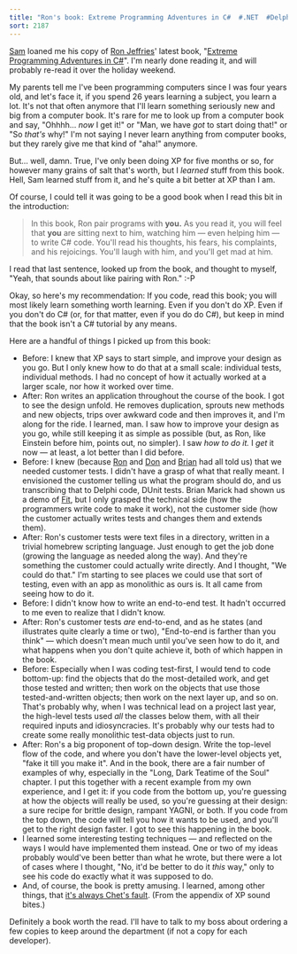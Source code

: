 ```yaml
---
title: "Ron's book: Extreme Programming Adventures in C#  #.NET  #Delphi  #extreme programming"
sort: 2187
---
```

<a href="http://www.alieniloquent.com/">Sam</a> loaned me his copy of <a href="http://www.xprogramming.com/">Ron Jeffries</a>' latest book, "<a href="http://www.amazon.com/exec/obidos/tg/detail/-/0735619492/qid=1120282307/sr=1-1/ref=sr_1_1/103-8704984-1473443?v=glance&amp;s=books">Extreme Programming Adventures in C#</a>". I'm nearly done reading it, and will probably re-read it over the holiday weekend.

My parents tell me I've been programming computers since I was four years old, and let's face it, if you spend 26 years learning a subject, you learn a lot. It's not that often anymore that I'll learn something seriously new and big from a computer book. It's rare for me to look up from a computer book and say, "Ohhhh... <em>now</em> I get it!" or "Man, we have <em>got</em> to start doing that!" or "So <em>that's</em> why!" I'm not saying I never learn anything from computer books, but they rarely give me that kind of "aha!" anymore.

But... well, damn. True, I've only been doing XP for five months or so, for however many grains of salt that's worth, but I <em>learned</em> stuff from this book. Hell, Sam learned stuff from it, and he's quite a bit better at XP than I am.

Of course, I could tell it was going to be a good book when I read this bit in the introduction:

> In this book, Ron pair programs with <strong>you.</strong> As you read it, you will feel that <strong>you</strong> are sitting next to him, watching him &mdash; even helping him &mdash; to write C# code. You'll read his thoughts, his fears, his complaints, and his rejoicings. You'll laugh with him, and you'll get mad at him.

I read that last sentence, looked up from the book, and thought to myself, "Yeah, that sounds about like pairing with Ron." :-P

Okay, so here's my recommendation: If you code, read this book; you will most likely learn something worth learning. Even if you don't do XP. Even if you don't do C# (or, for that matter, even if you do do C#), but keep in mind that the book isn't a C# tutorial by any means.

Here are a handful of things I picked up from this book:
<ul>
	<li>Before: I knew that XP says to start simple, and improve your design as you go. But I only knew how to do that at a small scale: individual tests, individual methods. I had no concept of how it actually worked at a larger scale, nor how it worked over time.</li>
	<li>After: Ron writes an application throughout the course of the book. I got to see the design unfold. He removes duplication, sprouts new methods and new objects, trips over awkward code and then improves it, and I'm along for the ride. I learned, man. I saw how to improve your design as you go, while still keeping it as simple as possible (but, as Ron, like Einstein before him, points out, no simpler). I saw <em>how to do it.</em> I <em>get</em> it now &mdash; at least, a lot better than I did before.</li>
	<li>Before: I knew (because <a href="http://www.xprogramming.com/">Ron</a> and <a href="http://st-www.cs.uiuc.edu/users/droberts/">Don</a> and <a href="http://www.testing.com/">Brian</a> had all told us) that we needed customer tests. I didn't have a grasp of what that really meant. I envisioned the customer telling us what the program should do, and us transcribing that to Delphi code, DUnit tests. Brian Marick had shown us a demo of <a href="http://fit.c2.com/">Fit</a>, but I only grasped the technical side (how the programmers write code to make it work), not the customer side (how the customer actually writes tests and changes them and extends them).</li>
	<li>After: Ron's customer tests were text files in a directory, written in a trivial homebrew scripting language. Just enough to get the job done (growing the language as needed along the way). And they're something the customer could actually write directly. And I thought, "We could do that." I'm starting to see places we could use that sort of testing, even with an app as monolithic as ours is. It all came from seeing how to do it.</li>
	<li>Before: I didn't know how to write an end-to-end test. It hadn't occurred to me even to realize that I didn't know.</li>
	<li>After: Ron's customer tests <em>are</em> end-to-end, and as he states (and illustrates quite clearly a time or two), "End-to-end is farther than you think" &mdash; which doesn't mean much until you've seen how to do it, and what happens when you don't quite achieve it, both of which happen in the book.</li>
	<li>Before: Especially when I was coding test-first, I would tend to code bottom-up: find the objects that do the most-detailed work, and get those tested and written; then work on the objects that use those tested-and-written objects; then work on the next layer up, and so on. That's probably why, when I was technical lead on a project last year, the high-level tests used <em>all</em> the classes below them, with all their required inputs and idiosyncracies. It's probably why our tests had to create some really monolithic test-data objects just to run.</li>
	<li>After: Ron's a big proponent of top-down design. Write the top-level flow of the code, and where you don't have the lower-level objects yet, "fake it till you make it". And in the book, there are a fair number of examples of why, especially in the "Long, Dark Teatime of the Soul" chapter. I put this together with a recent example from my own experience, and I get it: if you code from the bottom up, you're guessing at how the objects will really be used, so you're guessing at their design: a sure recipe for brittle design, rampant YAGNI, or both. If you code from the top down, the code will tell you how it wants to be used, and you'll get to the right design faster. I got to see this happening in the book.</li>
	<li>I learned some interesting testing techniques &mdash; and reflected on the ways I would have implemented them instead. One or two of my ideas probably would've been better than what he wrote, but there were a lot of cases where I thought, "No, it'd be better to do it <em>this</em> way," only to see his code do exactly what it was supposed to do.</li>
	<li>And, of course, the book is pretty amusing. I learned, among other things, that <a href="http://c2.com/cgi/wiki?ItsChetsFault">it's always Chet's fault</a>. (From the appendix of XP sound bites.)</li>
</ul>
Definitely a book worth the read. I'll have to talk to my boss about ordering a few copies to keep around the department (if not a copy for each developer).
